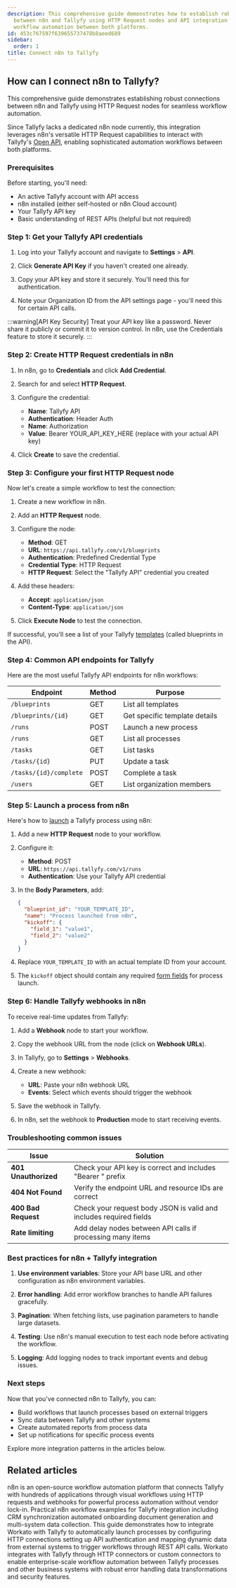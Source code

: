 ```yaml
---
description: This comprehensive guide demonstrates how to establish robust connections
  between n8n and Tallyfy using HTTP Request nodes and API integration to enable seamless
  workflow automation between both platforms.
id: 453c767597f639655737478b8aeed689
sidebar:
  order: 1
title: Connect n8n to Tallyfy
---
```



## How can I connect n8n to Tallyfy?

This comprehensive guide demonstrates establishing robust connections between n8n and Tallyfy using HTTP Request nodes for seamless workflow automation.

Since Tallyfy lacks a dedicated n8n node currently, this integration leverages n8n's versatile HTTP Request capabilities to interact with Tallyfy's [Open API](/products/pro/integrations/open-api/), enabling sophisticated automation workflows between both platforms.

### Prerequisites

Before starting, you'll need:

- An active Tallyfy account with API access
- n8n installed (either self-hosted or n8n Cloud account)
- Your Tallyfy API key
- Basic understanding of REST APIs (helpful but not required)

### Step 1: Get your Tallyfy API credentials

<Steps>

1. Log into your Tallyfy account and navigate to **Settings** > **API**.

2. Click **Generate API Key** if you haven't created one already.

3. Copy your API key and store it securely. You'll need this for authentication.

4. Note your Organization ID from the API settings page - you'll need this for certain API calls.

</Steps>

:::warning[API Key Security]
Treat your API key like a password. Never share it publicly or commit it to version control. In n8n, use the Credentials feature to store it securely.
:::

### Step 2: Create HTTP Request credentials in n8n

<Steps>

1. In n8n, go to **Credentials** and click **Add Credential**.

2. Search for and select **HTTP Request**.

3. Configure the credential:
   - **Name**: Tallyfy API
   - **Authentication**: Header Auth
   - **Name**: Authorization
   - **Value**: Bearer YOUR_API_KEY_HERE (replace with your actual API key)

4. Click **Create** to save the credential.

</Steps>

### Step 3: Configure your first HTTP Request node

Now let's create a simple workflow to test the connection:

<Steps>

1. Create a new workflow in n8n.

2. Add an **HTTP Request** node.

3. Configure the node:
   - **Method**: GET
   - **URL**: `https://api.tallyfy.com/v1/blueprints`
   - **Authentication**: Predefined Credential Type
   - **Credential Type**: HTTP Request
   - **HTTP Request**: Select the "Tallyfy API" credential you created

4. Add these headers:
   - **Accept**: `application/json`
   - **Content-Type**: `application/json`

5. Click **Execute Node** to test the connection.

</Steps>

If successful, you'll see a list of your Tallyfy [templates](/products/pro/documenting/templates/) (called blueprints in the API).

### Step 4: Common API endpoints for Tallyfy

Here are the most useful Tallyfy API endpoints for n8n workflows:

| Endpoint | Method | Purpose |
|----------|--------|---------|
| `/blueprints` | GET | List all templates |
| `/blueprints/{id}` | GET | Get specific template details |
| `/runs` | POST | Launch a new process |
| `/runs` | GET | List all processes |
| `/tasks` | GET | List tasks |
| `/tasks/{id}` | PUT | Update a task |
| `/tasks/{id}/complete` | POST | Complete a task |
| `/users` | GET | List organization members |

### Step 5: Launch a process from n8n

Here's how to [launch](/products/pro/launching/) a Tallyfy process using n8n:

<Steps>

1. Add a new **HTTP Request** node to your workflow.

2. Configure it:
   - **Method**: POST
   - **URL**: `https://api.tallyfy.com/v1/runs`
   - **Authentication**: Use your Tallyfy API credential

3. In the **Body Parameters**, add:
   ```json
   {
     "blueprint_id": "YOUR_TEMPLATE_ID",
     "name": "Process launched from n8n",
     "kickoff": {
       "field_1": "value1",
       "field_2": "value2"
     }
   }
   ```

4. Replace `YOUR_TEMPLATE_ID` with an actual template ID from your account.

5. The `kickoff` object should contain any required [form fields](/products/pro/tracking-and-tasks/tasks/what-are-form-fields-in-tallyfy/) for process launch.

</Steps>

### Step 6: Handle Tallyfy webhooks in n8n

To receive real-time updates from Tallyfy:

<Steps>

1. Add a **Webhook** node to start your workflow.

2. Copy the webhook URL from the node (click on **Webhook URLs**).

3. In Tallyfy, go to **Settings** > **Webhooks**.

4. Create a new webhook:
   - **URL**: Paste your n8n webhook URL
   - **Events**: Select which events should trigger the webhook

5. Save the webhook in Tallyfy.

6. In n8n, set the webhook to **Production** mode to start receiving events.

</Steps>

### Troubleshooting common issues

| Issue | Solution |
|-------|----------|
| **401 Unauthorized** | Check your API key is correct and includes "Bearer " prefix |
| **404 Not Found** | Verify the endpoint URL and resource IDs are correct |
| **400 Bad Request** | Check your request body JSON is valid and includes required fields |
| **Rate limiting** | Add delay nodes between API calls if processing many items |

### Best practices for n8n + Tallyfy integration

1. **Use environment variables**: Store your API base URL and other configuration as n8n environment variables.

2. **Error handling**: Add error workflow branches to handle API failures gracefully.

3. **Pagination**: When fetching lists, use pagination parameters to handle large datasets.

4. **Testing**: Use n8n's manual execution to test each node before activating the workflow.

5. **Logging**: Add logging nodes to track important events and debug issues.

### Next steps

Now that you've connected n8n to Tallyfy, you can:

- Build workflows that launch processes based on external triggers
- Sync data between Tallyfy and other systems
- Create automated reports from process data
- Set up notifications for specific process events

Explore more integration patterns in the articles below.


## Related articles
<CardGrid>
<LinkTitleCard header="<b>Middleware > n8n</b>" href="/products/pro/integrations/middleware/n8n/" > n8n is an open-source workflow automation platform that connects Tallyfy with hundreds of applications through visual workflows using HTTP requests and webhooks for powerful process automation without vendor lock-in. </LinkTitleCard>
<LinkTitleCard header="<b>N8N > Common n8n workflow examples</b>" href="/products/pro/integrations/middleware/n8n/common-n8n-workflow-examples/" > Practical n8n workflow examples for Tallyfy integration including CRM synchronization automated onboarding document generation and multi-system data collection. </LinkTitleCard>
<LinkTitleCard header="<b>Workato > Launch Tallyfy processes from Workato</b>" href="/products/pro/integrations/middleware/workato/how-to-launch-tallyfy-processes-from-workato/" > This guide demonstrates how to integrate Workato with Tallyfy to automatically launch processes by configuring HTTP connections setting up API authentication and mapping dynamic data from external systems to trigger workflows through REST API calls. </LinkTitleCard>
<LinkTitleCard header="<b>Middleware > Integrate Tallyfy with Workato</b>" href="/products/pro/integrations/middleware/workato/" > Workato integrates with Tallyfy through HTTP connectors or custom connectors to enable enterprise-scale workflow automation between Tallyfy processes and other business systems with robust error handling data transformations and security features. </LinkTitleCard>
</CardGrid>